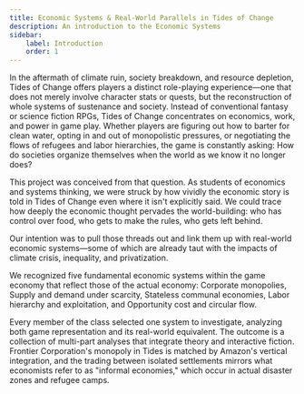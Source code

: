 ```yaml
---
title: Economic Systems & Real-World Parallels in Tides of Change
description: An introduction to the Economic Systems
sidebar:
    label: Introduction
    order: 1
---
```


In the aftermath of climate ruin, society breakdown, and resource depletion, Tides of Change offers players a distinct role-playing experience—one that does not merely involve character stats or quests, but the reconstruction of whole systems of sustenance and society. Instead of conventional fantasy or science fiction RPGs, Tides of Change concentrates on economics, work, and power in game play. Whether players are figuring out how to barter for clean water, opting in and out of monopolistic pressures, or negotiating the flows of refugees and labor hierarchies, the game is constantly asking: How do societies organize themselves when the world as we know it no longer does?

This project was conceived from that question. As students of economics and systems thinking, we were struck by how vividly the economic story is told in Tides of Change even where it isn't explicitly said. We could trace how deeply the economic thought pervades the world-building: who has control over food, who gets to make the rules, who gets left behind.

Our intention was to pull those threads out and link them up with real-world economic systems—some of which are already taut with the impacts of climate crisis, inequality, and privatization.

We recognized five fundamental economic systems within the game economy that reflect those of the actual economy: Corporate monopolies, Supply and demand under scarcity, Stateless communal economies, Labor hierarchy and exploitation, and Opportunity cost and circular flow.

Every member of the class selected one system to investigate, analyzing both game representation and its real-world equivalent. The outcome is a collection of multi-part analyses that integrate theory and interactive fiction. Frontier Corporation's monopoly in Tides is matched by Amazon's vertical integration, and the trading between isolated settlements mirrors what economists refer to as "informal economies," which occur in actual disaster zones and refugee camps.

